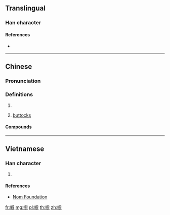 {{character info/new}}
==Translingual==

===Han character===
{{Han char|rn=30|rad=口|as=13|sn=16|four=|canj=RSRJ|ids=⿰口辟}}

====References====
* {{Han ref|kx=0211.121|hdz=10695.030|uh=567C|ud=22140}}

----

==Chinese==
{{zh-forms}}

===Pronunciation===
{{zh-pron
|m=pī
|c=pek1,pet1,pet6
|mc=
|oc=
|cat=n
}}

===Definitions===
{{zh-hanzi}}

# {{n-g|Element used in onomatopoeia.}}
# {{lb|zh|Cantonese|childish}} [[buttocks]]

====Compounds====
{{zh-der|噼噼|囉噼|籮噼|𦣇噼|欏噼}}

----

==Vietnamese==

===Han character===
{{vi-hantu|[[phách]]|rs=口13}}

# {{defn|lang=vi|sort=口13}}

====References====
* [http://nomfoundation.org/common/nom_details.php?codepoint=567c Nom Foundation]

[[fr:噼]]
[[mg:噼]]
[[pl:噼]]
[[th:噼]]
[[zh:噼]]